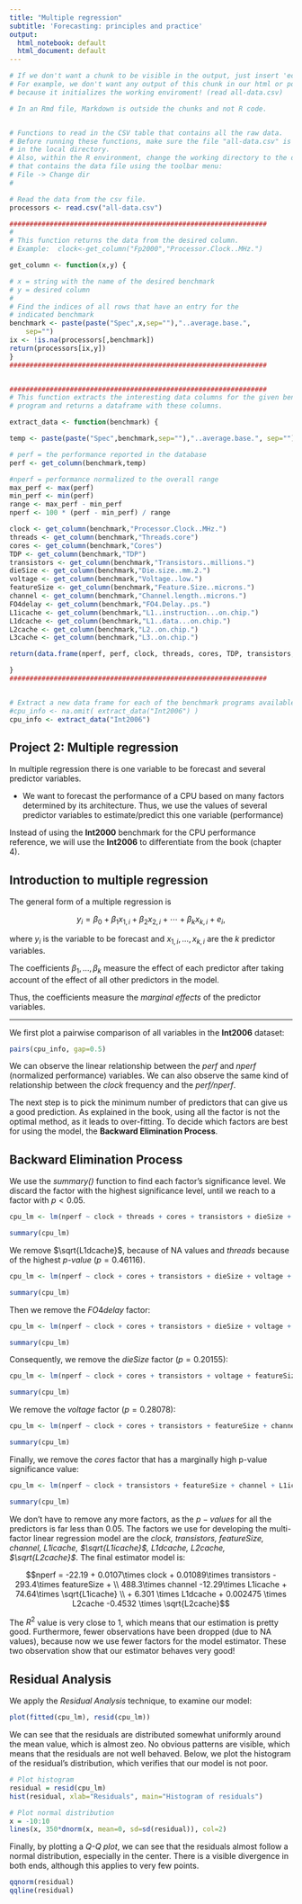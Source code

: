 ```yaml
---
title: "Multiple regression"
subtitle: 'Forecasting: principles and practice'
output:
  html_notebook: default
  html_document: default
---
```


```r
# If we don't want a chunk to be visible in the output, just insert 'echo = false'
# For example, we don't want any output of this chunk in our html or pdf document, but this chunk is necessary to run first
# because it initializes the working enviroment! (read all-data.csv)

# In an Rmd file, Markdown is outside the chunks and not R code.


# Functions to read in the CSV table that contains all the raw data.
# Before running these functions, make sure the file "all-data.csv" is
# in the local directory.
# Also, within the R environment, change the working directory to the directory
# that contains the data file using the toolbar menu:
# File -> Change dir
#

# Read the data from the csv file.
processors <- read.csv("all-data.csv")

################################################################
#
# This function returns the data from the desired column.
# Example:  clock<-get_column("Fp2000","Processor.Clock..MHz.")

get_column <- function(x,y) {

# x = string with the name of the desired benchmark
# y = desired column
#
# Find the indices of all rows that have an entry for the  
# indicated benchmark
benchmark <- paste(paste("Spec",x,sep=""),"..average.base.",
	sep="")
ix <- !is.na(processors[,benchmark])
return(processors[ix,y])
}
################################################################


################################################################
# This function extracts the interesting data columns for the given benchmark
# program and returns a dataframe with these columns.

extract_data <- function(benchmark) {

temp <- paste(paste("Spec",benchmark,sep=""),"..average.base.", sep="")

# perf = the performance reported in the database
perf <- get_column(benchmark,temp)

#nperf = performance normalized to the overall range
max_perf <- max(perf)
min_perf <- min(perf)
range <- max_perf - min_perf
nperf <- 100 * (perf - min_perf) / range

clock <- get_column(benchmark,"Processor.Clock..MHz.")
threads <- get_column(benchmark,"Threads.core")
cores <- get_column(benchmark,"Cores")
TDP <- get_column(benchmark,"TDP")
transistors <- get_column(benchmark,"Transistors..millions.")
dieSize <- get_column(benchmark,"Die.size..mm.2.")
voltage <- get_column(benchmark,"Voltage..low.")
featureSize <- get_column(benchmark,"Feature.Size..microns.")
channel <- get_column(benchmark,"Channel.length..microns.")
FO4delay <- get_column(benchmark,"FO4.Delay..ps.")
L1icache <- get_column(benchmark,"L1..instruction...on.chip.")
L1dcache <- get_column(benchmark,"L1..data...on.chip.")
L2cache <- get_column(benchmark,"L2..on.chip.")
L3cache <- get_column(benchmark,"L3..on.chip.")

return(data.frame(nperf, perf, clock, threads, cores, TDP, transistors, dieSize, voltage, featureSize, channel, FO4delay, L1icache, L1dcache, L2cache, L3cache))

}
################################################################


# Extract a new data frame for each of the benchmark programs available in the data set.
#cpu_info <- na.omit( extract_data("Int2006") )
cpu_info <- extract_data("Int2006")

```


## Project 2: Multiple regression

In multiple regression there is one variable to be forecast and several predictor variables.

- We want to forecast the performance of a CPU based on many factors determined by its architecture. Thus, we use the values of several predictor variables to estimate/predict this one variable (performance)

Instead of using the **Int2000** benchmark for the CPU performance reference, we will use the **Int2006** to differentiate from the book (chapter 4).

## Introduction to multiple regression

The general form of a multiple regression is 

$$
y_{i} = \beta_{0} + \beta_{1} x_{1,i} + \beta_{2} x_{2,i} + \cdots + \beta_{k} x_{k,i} + e_{i}, 
$$

where $y_{i}$ is the variable to be forecast and $x_{1,i},\dots,x_{k,i}$ are the $k$ predictor variables. 

The coefficients $\beta_{1},\dots,\beta_{k}$ measure the effect of each predictor after taking account of the effect of all other predictors in the model.

Thus, the coefficients measure the *marginal effects* of the predictor variables.

***

We first plot a pairwise comparison of all variables in the **Int2006** dataset:

```r
pairs(cpu_info, gap=0.5)
```

We can observe the linear relationship between the *perf* and *nperf* (normalized performance) variables. We can also observe the same kind of relationship between the *clock* frequency and the *perf/nperf*.

The next step is to pick the minimum number of predictors that can give us a good prediction. As explained in the book, using all the factor is not the optimal method, as it leads to over-fitting. To decide which factors are best for using the model, the **Backward Elimination Process**.

## Backward Elimination Process

We use the *summary()* function to find each factor's significance level. We discard the factor with the highest significance level, until we reach to a factor with $p \lt 0.05$.

```r
cpu_lm <- lm(nperf ~ clock + threads + cores + transistors + dieSize + voltage + featureSize + channel + FO4delay + L1icache + sqrt(L1icache) + L1dcache + sqrt(L1dcache) + L2cache + sqrt(L2cache), data=cpu_info)

summary(cpu_lm)
```

We remove $\sqrt{L1dcache}$, because of NA values and $threads$ because of the highest *p-value* ($p = 0.46116$).

```r
cpu_lm <- lm(nperf ~ clock + cores + transistors + dieSize + voltage + featureSize + channel + FO4delay + L1icache + sqrt(L1icache) + L1dcache + L2cache + sqrt(L2cache), data=cpu_info)

summary(cpu_lm)
```


Then we remove the $FO4delay$ factor:

```r
cpu_lm <- lm(nperf ~ clock + cores + transistors + dieSize + voltage + featureSize + channel + L1icache + sqrt(L1icache) + L1dcache + L2cache + sqrt(L2cache), data=cpu_info)

summary(cpu_lm)
```

Consequently, we remove the $dieSize$ factor ($p=0.20155$):

```r
cpu_lm <- lm(nperf ~ clock + cores + transistors + voltage + featureSize + channel + L1icache + sqrt(L1icache) + L1dcache + L2cache + sqrt(L2cache), data=cpu_info)

summary(cpu_lm)
```

We remove the $voltage$ factor ($p=0.28078$):

```r
cpu_lm <- lm(nperf ~ clock + cores + transistors + featureSize + channel + L1icache + sqrt(L1icache) + L1dcache + L2cache + sqrt(L2cache), data=cpu_info)

summary(cpu_lm)
```

Finally, we remove the $cores$ factor that has a marginally high p-value significance value:

```r
cpu_lm <- lm(nperf ~ clock + transistors + featureSize + channel + L1icache + sqrt(L1icache) + L1dcache + L2cache + sqrt(L2cache), data=cpu_info)

summary(cpu_lm)
```

We don't have to remove any more factors, as the $p-values$ for all the predictors is far less than $0.05$. The factors we use for developing the multi-factor linear regression model are the *clock, transistors, featureSize, channel, L1icache, $\sqrt{L1icache}$, L1dcache, L2cache, $\sqrt{L2cache}$*. The final estimator model is:

$$nperf = 
-22.19 + 0.0107\times clock + 0.01089\times transistors - 293.4\times featureSize + \\
488.3\times channel -12.29\times L1icache + 74.64\times \sqrt{L1icache} \\
+ 6.301 \times L1dcache + 0.002475 \times L2cache -0.4532 \times \sqrt{L2cache}$$

The $R^2$ value is very close to $1$, which means that our estimation is pretty good. Furthermore, fewer observations have been dropped (due to NA values), because now we use fewer factors for the model estimator. These two observation show that our estimator behaves very good!

## Residual Analysis

We apply the *Residual Analysis* technique, to examine our model: 

```r
plot(fitted(cpu_lm), resid(cpu_lm))
```

We can see that the residuals are distributed somewhat uniformly around the mean value, which is almost zeo. No obvious patterns are visible, which means that the residuals are not well behaved. Below, we plot the histogram of the residual's distribution, which verifies that our model is not poor.

```r
# Plot histogram
residual = resid(cpu_lm)
hist(residual, xlab="Residuals", main="Histogram of residuals")

# Plot normal distribution
x = -10:10
lines(x, 350*dnorm(x, mean=0, sd=sd(residual)), col=2)
```

Finally, by plotting a *Q-Q plot*,  we can see that the residuals almost follow a normal distribution, especially in the center. There is a visible divergence in both ends, although this applies to very few points. 

```r
qqnorm(residual)
qqline(residual)
```
